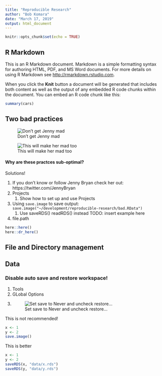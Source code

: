 ```yaml
---
title: "Reproducible Research"
author: "Bob Komara"
date: "March 17, 2019"
output: html_document
---
```


```r
knitr::opts_chunk$set(echo = TRUE)
```

## R Markdown

This is an R Markdown document. Markdown is a simple formatting syntax for authoring HTML, PDF, and MS Word documents. For more details on using R Markdown see <http://rmarkdown.rstudio.com>.

When you click the **Knit** button a document will be generated that includes both content as well as the output of any embedded R code chunks within the document. You can embed an R code chunk like this:

```r
summary(cars)
```

## Two bad practices

![Don't get Jenny mad](https://pbs.twimg.com/media/DQugFIWUEAErq0D.jpg)

![This will make her mad too](https://pbs.twimg.com/media/DQugFMjV4AAZtB-.jpg)

#### Why are these practces sub-optimal?

Solutions!

1. If you don't know or follow Jenny Bryan check her out: https://twitter.com/JennyBryan
1. Projects
    1. Show how to set up and use Projects
2. Using `save.image` to save output: `save.image("~/development/reproducible-research/bad.RData")`
    1. Use saveRDS() readRDS() instead TODO: insert example here
2. file.path

```r
here::here()
here::dr_here()
```

## File and Directory management


## Data

### Disable auto save and restore workspace!

1. Tools
2. GLobal Options
3. ![Set save to Never and uncheck restore...](figures/rdata.PNG)


This is not recommended!
```r
x <- 1
y <- 2
save.image()
```



This is better
```r
x <- 1
y <- 2
saveRDS(x, "data/x.rds")
saveRDS(y, "data/y.rds")
```
